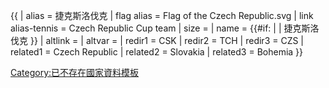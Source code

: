 {{ {{{1<noinclude>|country showdata</noinclude>}}}
| alias = 捷克斯洛伐克
| flag alias = Flag of the Czech Republic.svg
| link alias-tennis = Czech Republic {{{mw}}} Cup team
| size = {{{size|}}}
| name = {{#if: {{{name|}}} | {{{name|}}} | 捷克斯洛伐克 }}
| altlink = {{{altlink|}}}
| altvar = {{{altvar|}}}
<noinclude>
| redir1 = CSK
| redir2 = TCH
| redir3 = CZS
| related1 = Czech Republic
| related2 = Slovakia
| related3 = Bohemia
</noinclude>
}}<noinclude>
[[Category:已不存在國家資料模板]]
</noinclude>